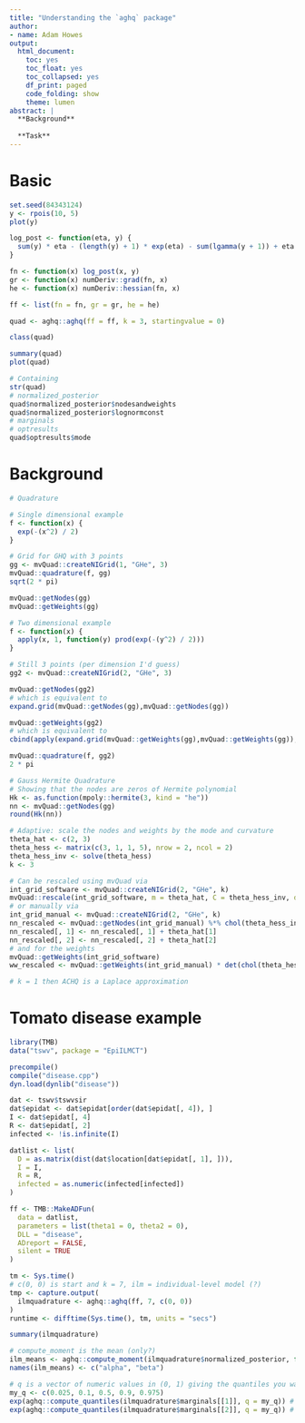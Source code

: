 ```yaml
---
title: "Understanding the `aghq` package"
author:
- name: Adam Howes
output:
  html_document:
    toc: yes
    toc_float: yes
    toc_collapsed: yes
    df_print: paged
    code_folding: show
    theme: lumen
abstract: |
  **Background**
  
  **Task**
---
```


# Basic

```r
set.seed(84343124)
y <- rpois(10, 5)
plot(y)

log_post <- function(eta, y) {
  sum(y) * eta - (length(y) + 1) * exp(eta) - sum(lgamma(y + 1)) + eta
}

fn <- function(x) log_post(x, y)
gr <- function(x) numDeriv::grad(fn, x)
he <- function(x) numDeriv::hessian(fn, x)

ff <- list(fn = fn, gr = gr, he = he)

quad <- aghq::aghq(ff = ff, k = 3, startingvalue = 0)

class(quad)

summary(quad)
plot(quad)

# Containing
str(quad)
# normalized_posterior
quad$normalized_posterior$nodesandweights
quad$normalized_posterior$lognormconst
# marginals
# optresults
quad$optresults$mode
```

# Background

```r

# Quadrature

# Single dimensional example
f <- function(x) {
  exp(-(x^2) / 2)  
}

# Grid for GHQ with 3 points
gg <- mvQuad::createNIGrid(1, "GHe", 3)
mvQuad::quadrature(f, gg)
sqrt(2 * pi)

mvQuad::getNodes(gg)
mvQuad::getWeights(gg)

# Two dimensional example
f <- function(x) {
  apply(x, 1, function(y) prod(exp(-(y^2) / 2)))  
}

# Still 3 points (per dimension I'd guess)
gg2 <- mvQuad::createNIGrid(2, "GHe", 3)

mvQuad::getNodes(gg2)
# which is equivalent to
expand.grid(mvQuad::getNodes(gg),mvQuad::getNodes(gg))

mvQuad::getWeights(gg2)
# which is equivalent to
cbind(apply(expand.grid(mvQuad::getWeights(gg),mvQuad::getWeights(gg)),1,prod))

mvQuad::quadrature(f, gg2)
2 * pi

# Gauss Hermite Quadrature
# Showing that the nodes are zeros of Hermite polynomial
Hk <- as.function(mpoly::hermite(3, kind = "he"))
nn <- mvQuad::getNodes(gg)
round(Hk(nn))

# Adaptive: scale the nodes and weights by the mode and curvature
theta_hat <- c(2, 3)
theta_hess <- matrix(c(3, 1, 1, 5), nrow = 2, ncol = 2)
theta_hess_inv <- solve(theta_hess)
k <- 3

# Can be rescaled using mvQuad via
int_grid_software <- mvQuad::createNIGrid(2, "GHe", k)
mvQuad::rescale(int_grid_software, m = theta_hat, C = theta_hess_inv, dec.type = 2)
# or manually via
int_grid_manual <- mvQuad::createNIGrid(2, "GHe", k)
nn_rescaled <- mvQuad::getNodes(int_grid_manual) %*% chol(theta_hess_inv)
nn_rescaled[, 1] <- nn_rescaled[, 1] + theta_hat[1]
nn_rescaled[, 2] <- nn_rescaled[, 2] + theta_hat[2]
# and for the weights
mvQuad::getWeights(int_grid_software)
ww_rescaled <- mvQuad::getWeights(int_grid_manual) * det(chol(theta_hess_inv))

# k = 1 then ACHQ is a Laplace approximation
```

# Tomato disease example

```r
library(TMB)
data("tswv", package = "EpiILMCT")

precompile()
compile("disease.cpp")
dyn.load(dynlib("disease"))

dat <- tswv$tswvsir
dat$epidat <- dat$epidat[order(dat$epidat[, 4]), ]
I <- dat$epidat[, 4]
R <- dat$epidat[, 2]
infected <- !is.infinite(I)

datlist <- list(
  D = as.matrix(dist(dat$location[dat$epidat[, 1], ])),
  I = I,
  R = R,
  infected = as.numeric(infected[infected])
)

ff <- TMB::MakeADFun(
  data = datlist,
  parameters = list(theta1 = 0, theta2 = 0),
  DLL = "disease",
  ADreport = FALSE,
  silent = TRUE
)

tm <- Sys.time()
# c(0, 0) is start and k = 7, ilm = individual-level model (?)
tmp <- capture.output(
  ilmquadrature <- aghq::aghq(ff, 7, c(0, 0))
)
runtime <- difftime(Sys.time(), tm, units = "secs")

summary(ilmquadrature)

# compute_moment is the mean (only?)
ilm_means <- aghq::compute_moment(ilmquadrature$normalized_posterior, function(x) exp(x))
names(ilm_means) <- c("alpha", "beta")

# q is a vector of numeric values in (0, 1) giving the quantiles you want
my_q <- c(0.025, 0.1, 0.5, 0.9, 0.975)
exp(aghq::compute_quantiles(ilmquadrature$marginals[[1]], q = my_q)) # alpha
exp(aghq::compute_quantiles(ilmquadrature$marginals[[2]], q = my_q)) # beta
```
